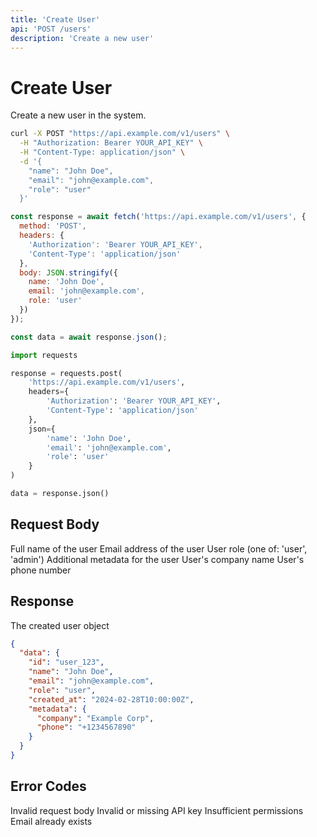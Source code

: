 ```yaml
---
title: 'Create User'
api: 'POST /users'
description: 'Create a new user'
---
```


# Create User

Create a new user in the system.

<RequestExample>

```bash cURL
curl -X POST "https://api.example.com/v1/users" \
  -H "Authorization: Bearer YOUR_API_KEY" \
  -H "Content-Type: application/json" \
  -d '{
    "name": "John Doe",
    "email": "john@example.com",
    "role": "user"
  }'
```

```javascript Node.js
const response = await fetch('https://api.example.com/v1/users', {
  method: 'POST',
  headers: {
    'Authorization': 'Bearer YOUR_API_KEY',
    'Content-Type': 'application/json'
  },
  body: JSON.stringify({
    name: 'John Doe',
    email: 'john@example.com',
    role: 'user'
  })
});

const data = await response.json();
```

```python Python
import requests

response = requests.post(
    'https://api.example.com/v1/users',
    headers={
        'Authorization': 'Bearer YOUR_API_KEY',
        'Content-Type': 'application/json'
    },
    json={
        'name': 'John Doe',
        'email': 'john@example.com',
        'role': 'user'
    }
)

data = response.json()
```

</RequestExample>

## Request Body

<ParamField body="name" type="string" required>
  Full name of the user
</ParamField>

<ParamField body="email" type="string" required>
  Email address of the user
</ParamField>

<ParamField body="role" type="string" default="user">
  User role (one of: 'user', 'admin')
</ParamField>

<ParamField body="metadata" type="object">
  Additional metadata for the user
  <Expandable title="properties">
    <ParamField body="company" type="string">
      User's company name
    </ParamField>
    <ParamField body="phone" type="string">
      User's phone number
    </ParamField>
  </Expandable>
</ParamField>

## Response

<ResponseField name="data" type="User">
  The created user object
</ResponseField>

<ResponseExample>

```json Response
{
  "data": {
    "id": "user_123",
    "name": "John Doe",
    "email": "john@example.com",
    "role": "user",
    "created_at": "2024-02-28T10:00:00Z",
    "metadata": {
      "company": "Example Corp",
      "phone": "+1234567890"
    }
  }
}
```

</ResponseExample>

## Error Codes

<ResponseField name="400" type="object">
  Invalid request body
</ResponseField>

<ResponseField name="401" type="object">
  Invalid or missing API key
</ResponseField>

<ResponseField name="403" type="object">
  Insufficient permissions
</ResponseField>

<ResponseField name="409" type="object">
  Email already exists
</ResponseField> 